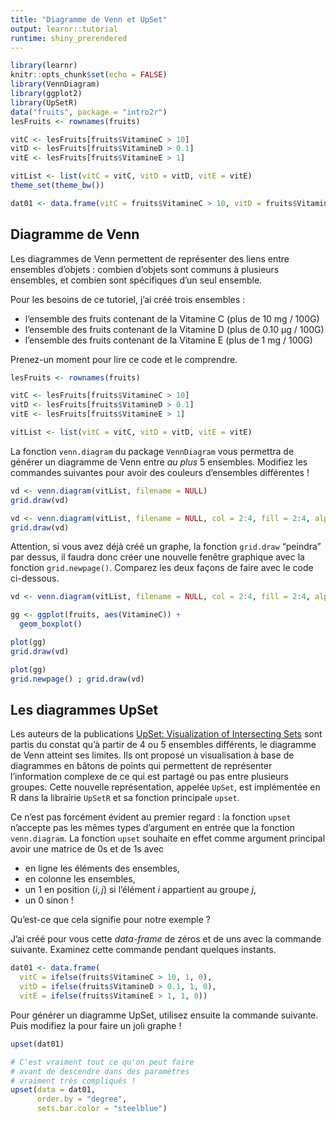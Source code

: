 ```yaml
---
title: "Diagramme de Venn et UpSet"
output: learnr::tutorial
runtime: shiny_prerendered
---
```


```r
library(learnr)
knitr::opts_chunk$set(echo = FALSE)
library(VennDiagram)
library(ggplot2)
library(UpSetR)
data("fruits", package = "intro2r")
lesFruits <- rownames(fruits)

vitC <- lesFruits[fruits$VitamineC > 10]
vitD <- lesFruits[fruits$VitamineD > 0.1]
vitE <- lesFruits[fruits$VitamineE > 1]

vitList <- list(vitC = vitC, vitD = vitD, vitE = vitE)
theme_set(theme_bw())

dat01 <- data.frame(vitC = fruits$VitamineC > 10, vitD = fruits$VitamineD > 0.1, vitE = fruits$VitamineE > 1) + 0
```

## Diagramme de Venn

Les diagrammes de Venn permettent de représenter des liens entre ensembles d'objets : combien d'objets sont communs à plusieurs ensembles, et combien sont spécifiques d'un seul ensemble.

Pour les besoins de ce tutoriel, j'ai créé trois ensembles : 

* l'ensemble des fruits contenant de la Vitamine C (plus de 10 mg / 100G)
* l'ensemble des fruits contenant de la Vitamine D (plus de 0.10 µg / 100G)
* l'ensemble des fruits contenant de la Vitamine E
(plus de 1 mg / 100G)

Prenez-un moment pour lire ce code et le comprendre.

```r
lesFruits <- rownames(fruits)

vitC <- lesFruits[fruits$VitamineC > 10]
vitD <- lesFruits[fruits$VitamineD > 0.1]
vitE <- lesFruits[fruits$VitamineE > 1]

vitList <- list(vitC = vitC, vitD = vitD, vitE = vitE)
```

La fonction `venn.diagram` du package `VennDiagram` vous permettra de générer un diagramme de Venn entre *au plus* 5 ensembles. Modifiez les commandes suivantes pour avoir des couleurs d'ensembles différentes !


```r
vd <- venn.diagram(vitList, filename = NULL)
grid.draw(vd)
```

```r
vd <- venn.diagram(vitList, filename = NULL, col = 2:4, fill = 2:4, alpha = rep(0.4, 3))
grid.draw(vd)
```

Attention, si vous avez déjà créé un graphe, la fonction `grid.draw` "peindra" par dessus, il faudra donc créer une nouvelle fenêtre graphique avec la fonction `grid.newpage()`. Comparez les deux façons de faire avec le code ci-dessous.

```r
vd <- venn.diagram(vitList, filename = NULL, col = 2:4, fill = 2:4, alpha = rep(0.4, 3))
```


```r
gg <- ggplot(fruits, aes(VitamineC)) + 
  geom_boxplot()

plot(gg)
grid.draw(vd)

plot(gg)
grid.newpage() ; grid.draw(vd)
```

## Les diagrammes UpSet

Les auteurs de la publications [UpSet: Visualization of Intersecting Sets](https://ieeexplore.ieee.org/document/6876017) sont partis du constat qu'à partir de 4 ou 5 ensembles différents, le diagramme de Venn atteint ses limites. Ils ont proposé un visualisation à base de diagrammes en bâtons de points qui permettent de représenter l'information complexe de ce qui est partagé ou pas entre plusieurs groupes. Cette nouvelle représentation, appelée `UpSet`, est implémentée en R dans la librairie `UpSetR` et sa fonction principale `upset`.

Ce n'est pas forcément évident au premier regard : la fonction `upset` n'accepte pas les mêmes types d'argument en entrée que la fonction `venn.diagram`. La fonction `upset` souhaite en effet comme argument principal avoir une matrice de 0s et de 1s avec 

  * en ligne les éléments des ensembles,
  * en colonne les ensembles,
  * un 1 en position $(i,j)$ si l'élément $i$ appartient au groupe $j$,
  * un 0 sinon !
  
Qu'est-ce que cela signifie pour notre exemple ? 

J'ai créé pour vous cette *data-frame* de zéros et de uns avec la commande suivante. Examinez cette commande pendant quelques instants.

```r
dat01 <- data.frame(
  vitC = ifelse(fruits$VitamineC > 10, 1, 0), 
  vitD = ifelse(fruits$VitamineD > 0.1, 1, 0), 
  vitE = ifelse(fruits$VitamineE > 1, 1, 0))
```

Pour générer un diagramme UpSet, utilisez ensuite la commande suivante. Puis modifiez la pour faire un joli graphe !


```r
upset(dat01)
```

```r
# C'est vraiment tout ce qu'on peut faire
# avant de descendre dans des paramètres 
# vraiment très compliqués !
upset(data = dat01, 
      order.by = "degree", 
      sets.bar.color = "steelblue")
```


